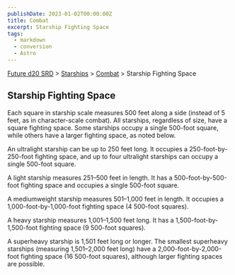```yaml
---
publishDate: 2023-01-02T00:00:00Z
title: Combat
excerpt: Starship Fighting Space
tags:
  - markdown
  - conversion
  - Astro
---
```






[Future d20 SRD](/#futureD20) > [Starships](future-d20-srd-starships-index) > [Combat](future-d20-srd-starships-combat-index) > Starship Fighting Space




## Starship Fighting Space


Each square in starship scale measures 500 feet along a side (instead of 5 feet, as in character-scale combat). All starships, regardless of size, have a square fighting space. Some starships occupy a single 500-foot square, while others have a larger fighting space, as noted below.


An ultralight starship can be up to 250 feet long. It occupies a 250-foot-by-250-foot fighting space, and up to four ultralight starships can occupy a single 500-foot square.


A light starship measures 251–500 feet in length. It has a 500-foot-by-500-foot fighting space and occupies a single 500-foot square.


A mediumweight starship measures 501–1,000 feet in length. It occupies a 1,000-foot-by-1,000-foot fighting space (4 500-foot squares).


A heavy starship measures 1,001–1,500 feet long. It has a 1,500-foot-by-1,500-foot fighting space (9 500-foot squares).


A superheavy starship is 1,501 feet long or longer. The smallest superheavy starships (measuring 1,501–2,000 feet long) have a 2,000-foot-by-2,000-foot fighting space (16 500-foot squares), although larger fighting spaces are possible.



